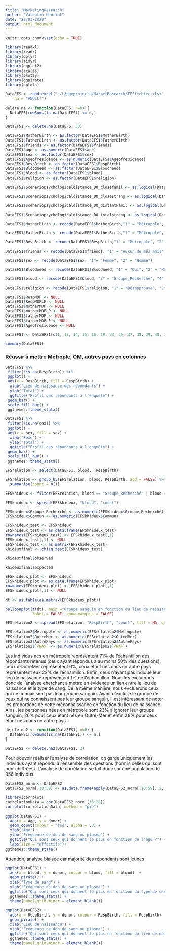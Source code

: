 ```yaml
---
title: "MarketingResearch"
author: "Valentin Henriot"
date: "22/03/2020"
output: html_document
---
```


```r
knitr::opts_chunk$set(echo = TRUE)
```

```r
library(readxl)
library(readr)
library(dplyr)
library(tidyr)
library(ggplot2)
library(scales)
library(plotly)
library(ggpirate)
library(gplots)
```

```r
DataEFS <- read_excel("~/L3pgeprojects/MarketResearch/EFSfichier.xlsx", 
    na = "#NULL!")
```

```r
delete.na <- function(DataEFS, n=0) {
  DataEFS[rowSums(is.na(DataEFS)) <= n,]
}
```

```r
DataEFS1 <- delete.na(DataEFS, 33)
```

```r
DataEFS1$MotherBirth <- as.factor(DataEFS1$MotherBirth)
DataEFS1$FatherBirth <- as.factor(DataEFS1$FatherBirth)
DataEFS1$friends <- as.factor(DataEFS1$friends)
DataEFS1$age <- as.numeric(DataEFS1$age)
DataEFS1$sex <- as.factor(DataEFS1$sex)
DataEFS1$Ageofresidence <- as.numeric(DataEFS1$Ageofresidence)
DataEFS1$RespBirth <- as.factor(DataEFS1$RespBirth)
DataEFS1$Bloodneed <- as.factor(DataEFS1$Bloodneed)
DataEFS1$blood <- as.factor(DataEFS1$blood)
DataEFS1$religion <- as.factor(DataEFS1$religion)

DataEFS1$Scenariopsychologicaldistance_DO_closefamil <- as.logical(DataEFS1$Scenariopsychologicaldistance_DO_closefamil)

DataEFS1$Scenariopsychologicaldistance_DO_closestrang <- as.logical(DataEFS1$Scenariopsychologicaldistance_DO_closestrang)

DataEFS1$Scenariopsychologicaldistance_DO_distantFamil <- as.logical(DataEFS1$Scenariopsychologicaldistance_DO_distantFamil)

DataEFS1$Scenariopsychologicaldistance_DO_totalstrang <- as.logical(DataEFS1$Scenariopsychologicaldistance_DO_totalstrang)
```

```r
DataEFS1$MotherBirth <- recode(DataEFS1$MotherBirth,"1" = "Métropole", "2" = "OutreMer", "3" = "AutrePays")

DataEFS1$FatherBirth <- recode(DataEFS1$FatherBirth,"1" = "Métropole", "2" = "OutreMer", "3" = "AutrePays")

DataEFS1$RespBirth <- recode(DataEFS1$RespBirth,"1" = "Métropole", "2" = "OutreMer", "3" = "AutrePays")

DataEFS1$friends <- recode(DataEFS1$friends, "1" = "Aucun de mes amis", "2" = "Presque aucun", "3" = "La moitié de mes amis", "4" = "Presque tous", "5" = "Tous mes amis")

DataEFS1$sex <- recode(DataEFS1$sex, "1"= "Femme", "2" = "Homme")

DataEFS1$Bloodneed <- recode(DataEFS1$Bloodneed, "1" = "Oui", "2" = "Non")

DataEFS1$blood <- recode(DataEFS1$blood, "3" = "Groupe_Recherché", "4" = "Commun", "5" = "ContreIndicationMedic", "6" = "NeSaitPas")

DataEFS1$religion <- recode(DataEFS1$religion, "1" = "Désapprouve", "2" = "Désapprouve", "3" = "Désapprouve", "4" = "Ni l'un ni l'autre", "5" = "Ni l'un ni l'autre", "6" = "Ni l'un ni l'autre", "7" = "Approuve")
```

```r
DataEFS1$RespMDP <- NULL
DataEFS1$RespMDPLP <- NULL
DataEFS1$motherMDP <- NULL
DataEFS1$motherMDPLP <- NULL
DataEFS1$fatherMDP <- NULL
DataEFS1$fatherMDPLP <- NULL
DataEFS1$Ageofresidence <- NULL
```

```r
DataEFS1 <- DataEFS1[c(1, 12, 14, 15, 16, 29, 33, 35, 37, 38, 39, 40, 2, 3, 4, 5, 6, 7, 8, 9, 10, 11, 13, 17, 18, 19, 20, 21, 22, 23, 24, 25, 26, 27, 28, 30, 31, 32, 34, 36, 41, 42, 43, 44, 45, 46, 47, 48, 49, 50, 51, 52, 53, 54, 55, 56, 57, 58, 59)] # 1 / 12 / 14 / 16 / 17 / 30 / 34 / 36 à mettre en premier
```

```r
summary(DataEFS1)
```

### Réussir à mettre Métrople, OM, autres pays en colonnes

```r
DataEFS1 %>%
 filter(!is.na(RespBirth)) %>%
 ggplot() +
 aes(x = RespBirth, fill = RespBirth) +
  xlab("Lieu de naissance des répondants") +
  ylab("Total") +
  ggtitle("Profil des répondants à l'enquête") +
 geom_bar() +
 scale_fill_hue() +
 ggthemes::theme_stata()
```

```r
DataEFS1 %>%
 filter(!is.na(sex)) %>%
 ggplot() +
 aes(x = sex, fill = sex) +
  xlab("Sexe") +
  ylab("Total") +
  ggtitle("Profil des répondants à l'enquête") +
 geom_bar() +
 scale_fill_hue() +
 ggthemes::theme_stata()
```

```r
EFSrelation <- select(DataEFS1, blood,  RespBirth)

EFSrelation <- group_by(EFSrelation, blood, RespBirth, add = FALSE) %>%
  summarise(count = n())

EFSkhideux <- filter(EFSrelation, blood == "Groupe_Recherché" | blood == "Commun") %>% filter(!is.na(RespBirth))

EFSkhideux <- spread(EFSkhideux, "blood", "count")

EFSkhideux$Groupe_Recherché <- as.numeric(EFSkhideux$Groupe_Recherché)
EFSkhideux$Commun <- as.numeric(EFSkhideux$Commun)
```

```r
EFSkhideux_test <- EFSkhideux
EFSkhideux_test <- as.data.frame(EFSkhideux_test)
rownames(EFSkhideux_test) <- EFSkhideux_test[,1]
EFSkhideux_test[,1] <- NULL
EFSkhideux_test <- as.matrix(EFSkhideux_test)
khideuxfinal <- chisq.test(EFSkhideux_test)
```

```r
khideuxfinal$observed
```

```r
khideuxfinal$expected
```

```r
EFSkhideux_plot <- EFSkhideux
EFSkhideux_plot <- as.data.frame(EFSkhideux_plot)
rownames(EFSkhideux_plot) <- EFSkhideux_plot[,1]
EFSkhideux_plot[,1] <- NULL

dt <- as.table(as.matrix(EFSkhideux_plot))

balloonplot(t(dt), main ="Groupe sanguin en fonction du lieu de naissance", xlab ="", ylab="",
            label = FALSE, show.margins = FALSE)
```

```r
EFSrelation2 <- spread(EFSrelation, "RespBirth", "count", fill = NA, drop = FALSE)

EFSrelation2$Métropole <- as.numeric(EFSrelation2$Métropole)
EFSrelation2$OutreMer <- as.numeric(EFSrelation2$OutreMer)
EFSrelation2$AutrePays <- as.numeric(EFSrelation2$AutrePays)
EFSrelation2$`<NA>` <- as.numeric(EFSrelation2$`<NA>`)
```

Les individus nés en métropole représentent 71% de l'échantillon des répondants retenus (ceux ayant répondus à au moins 50% des questions), ceux d'OutreMer représentent 6%, ceux étant nés dans un autre pays représentent eux 22% de l'échantillon. Enfin, ceux n'ayant pas indiqué leur lieu de naissance représentent 1% de l'échantillon. Nous les excluerons donc de l'analyse cherchant à mettre en évidence un lien entre le lieu de naissance et le type de sang. De la même manière, nous excluerons ceux qui ne connaissent pas leur groupe sanguin.
Avant d'exclure le groupe de ceux qui ne connaissent pas leur groupe sanguin, il est intéressant de noter les proportions de cette méconnaissance en fonction du lieu de naissance. Ainsi, les personnes nées en métropole sont 23% à ignorer leur groupe sanguin, 26% pour ceux étant nés en Outre-Mer et enfin 28% pour ceux étant nés dans un autre pays.

```r
delete.na2 <- function(DataEFS1, n=0) {
  DataEFS1[rowSums(is.na(DataEFS1)) <= n,]
}
```

```r
DataEFS2 <- delete.na2(DataEFS1, 3)
```

Pour pouvoir réaliser l'analyse de corrélation, on garde uniquement les individus ayant répondu à l'ensemble des questions (hormis celles qui sont non-chiffrées). L'analyse de corrélation se fait donc sur une population de 956 individus.

```r
DataEFS2_norm <- DataEFS2
DataEFS2_norm[,13:59] <- as.data.frame(apply(DataEFS2_norm[,13:59], 2, function(x) (x - min(x))/(max(x)-min(x))))
```

```r
library(corrplot)
correlationData = cor(DataEFS2_norm [13:22])
corrplot(correlationData, method = "pie")
```

```r
ggplot(DataEFS1) +
  aes(x = age, y = donor) +
  geom_count(colour = "red", alpha = .3) +
  xlab("Âge") +
  ylab("Fréquence de don de sang ou plasma") +
  ggtitle("Qui sont ceux qui donnent le plus en fonction de l'âge ?") +
  labs(size = "effectifs")+
ggthemes::theme_stata()
```

Attention, analyse biaisée car majorité des répondants sont jeunes

```r
ggplot(DataEFS1) +
  aes(x = blood, y = donor, colour = blood, fill = blood)  +
  geom_pirate() +
  xlab("Type de sang") +
  ylab("Fréquence de don de sang ou plasma") +
  ggtitle("Qui sont ceux qui donnent le plus en fonction du type de sang ?") +
  ggthemes::theme_stata() +
  theme(panel.grid.minor = element_blank())
```

```r
ggplot(DataEFS2) +
  aes(x = RespBirth, y = donor, colour = RespBirth, fill = RespBirth)  +
  geom_pirate() +
  xlab("Lieu de naissance") +
  ylab("Fréquence de don de sang ou plasma") +
  ggtitle("Qui sont ceux qui donnent le plus en fonction du lieu de naissance ?") +
  ggthemes::theme_stata() +
  theme(panel.grid.minor = element_blank())
```


